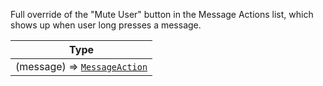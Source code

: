 Full override of the "Mute User" button in the Message Actions list, which shows up when user long presses a message.

| Type |
| - |
| (message) => [`MessageAction`](/reactnative/object-types/message-action) |
